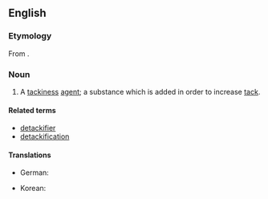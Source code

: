 ==English==

===Etymology===
From {{suffix|en|tackify|er|id2=agent noun}}.

===Noun===
{{en-noun}}

# {{lb|en|manufacturing|chemistry}} A [[tackiness]] [[agent]]; a substance which is added in order to increase [[tack]].

====Related terms====
* [[detackifier]]
* [[detackification]]

====Translations====
{{trans-top|tackiness agent}}
* German: {{t|de|Klebrigmacher|m}}
{{trans-mid}}
* Korean: {{t-check|ko|[[점착]] [[부여제]]}} <!-- was "[[점착]] [[부여제]]" - assumed sum-of-parts; if an idiom, remove the wikilinks to the individual words. see [[User:Kephir/gadgets/xte#Translation_fixing]] -->
{{trans-bottom}}